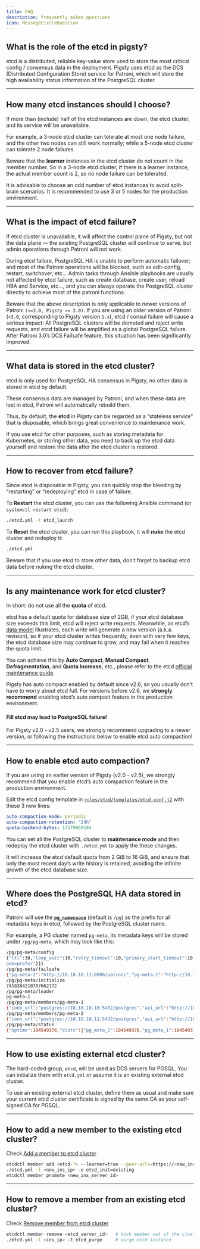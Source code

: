 ```yaml
---
title: FAQ
description: frequently asked questions
icon: MessageCircleQuestion
---
```



## What is the role of the etcd in pigsty?

etcd is a distributed, reliable key-value store used to store the most critical config / consensus data in the deployment.
Pigsty uses etcd as the DCS (Distributed Configuration Store) service for Patroni, which will store the high availability status information of the PostgreSQL cluster.



------

## How many etcd instances should I choose?

If more than (include) half of the etcd instances are down, the etcd cluster, and its service will be unavailable.

For example, a 3-node etcd cluster can tolerate at most one node failure, and the other two nodes can still work normally; while a 5-node etcd cluster can tolerate 2 node failures.

Beware that the **learner** instances in the etcd cluster do not count in the member number.
So in a 3-node etcd cluster, if there is a learner instance, the actual member count is 2, so no node failure can be tolerated.

It is advisable to choose an odd number of etcd instances to avoid split-brain scenarios. It is recommended to use 3 or 5 nodes for the production environment.



------

## What is the impact of etcd failure?

If etcd cluster is unavailable, it will affect the control plane of Pigsty, but not the data plane — the existing PostgreSQL cluster will continue to serve, but admin operations through Patroni will not work.

During etcd failure, PostgreSQL HA is unable to perform automatic failover; and most of the Patroni operations will be blocked, such as edit-config, restart, switchover, etc…
Admin tasks through Ansible playbooks are usually not affected by etcd failure, such as create database, create user, reload HBA and Service, etc…,
and you can always operate the PostgreSQL cluster directly to achieve most of the patroni functions.

Beware that the above description is only applicable to newer versions of Patroni `(>=3.0, Pigsty >= 2.0)`. If you are using an older version of Patroni (`<3.0`, corresponding to Pigsty version `1.x`), etcd / consul failure will cause a serious impact:
All PostgreSQL clusters will be demoted and reject write requests, and etcd failure will be amplified as a global PostgreSQL failure. After Patroni 3.0’s DCS Failsafe feature, this situation has been significantly improved.


------

## What data is stored in the etcd cluster?

etcd is only used for PostgreSQL HA consensus in Pigsty, no other data is stored in etcd by default.

These consensus data are managed by Patroni, and when these data are lost in etcd, Patroni will automatically rebuild them.

Thus, by default, the **etcd** in Pigsty can be regarded as a “stateless service” that is disposable, which brings great convenience to maintenance work.

If you use etcd for other purposes, such as storing metadata for Kubernetes, or storing other data, you need to back up the etcd data yourself and restore the data after the etcd cluster is restored.




------

## How to recover from etcd failure?

Since etcd is disposable in Pigsty, you can quickly stop the bleeding by “restarting” or “redeploying” etcd in case of failure.

To **Restart** the etcd cluster, you can use the following Ansible command (or `systemctl restart etcd`):

```bash
./etcd.yml -t etcd_launch
```

To **Reset** the etcd cluster, you can run this playbook, it will **nuke** the etcd cluster and redeploy it:

```bash
./etcd.yml
```

Beware that if you use etcd to store other data, don’t forget to backup etcd data before nuking the etcd cluster.




------

## Is any maintenance work for etcd cluster?

In short: do not use all the **quota** of etcd.

etcd has a default quota for database size of 2GB, if your etcd database size exceeds this limit, etcd will reject write requests. Meanwhile, as etcd’s [data model](https://etcd.io/docs/v3.5/learning/data_model/) illustrates, each write will generate a new version (a.k.a. revision), so if your etcd cluster writes frequently, even with very few keys, the etcd database size may continue to grow, and may fail when it reaches the quota limit.

You can achieve this by **Auto Compact**, **Manual Compact**, **Defragmentation**, and **Quota Increase**, etc., please refer to the etcd [official maintenance guide](https://etcd.io/docs/v3.5/op-guide/maintenance/).

Pigsty has auto compact enabled by default since v2.6, so you usually don’t have to worry about etcd full. For versions before v2.6, we **strongly recommend** enabling etcd’s auto compact feature in the production environment.

#### Fill etcd may lead to PostgreSQL failure!

For Pigsty v2.0 - v2.5 users, we strongly recommend upgrading to a newer version, or following the instructions below to enable etcd auto compaction!




------

## How to enable etcd auto compaction?

If you are using an earlier version of Pigsty (v2.0 - v2.5), we strongly recommend that you enable etcd’s auto compaction feature in the production environment.

Edit the etcd config template in [`roles/etcd/templates/etcd.conf.j2`](https://github.com/pgsty/pigsty/blob/main/roles/etcd/templates/etcd.conf.j2#L30) with these 3 new lines:

```yaml
auto-compaction-mode: periodic
auto-compaction-retention: "24h"
quota-backend-bytes: 17179869184
```

You can set all the PostgreSQL cluster to **maintenance mode** and then redeploy the etcd cluster with `./etcd.yml` to apply the these changes.

It will increase the etcd default quota from 2 GiB to 16 GiB, and ensure that only the most recent day’s write history is retained, avoiding the infinite growth of the etcd database size.




------

## Where does the PostgreSQL HA data stored in etcd?

Patroni will use the [**`pg_namespace`**](/docs/pgsql/param#pg_namespace) (default is `/pg`) as the prefix for all metadata keys in etcd, followed by the PostgreSQL cluster name.

For example, a PG cluster named `pg-meta`, its metadata keys will be stored under `/pg/pg-meta`, which may look like this:

```bash
/pg/pg-meta/config
{"ttl":30,"loop_wait":10,"retry_timeout":10,"primary_start_timeout":10,"maximum_lag_on_failover":1048576,"maximum_lag_on_syncnode":-1,"primary_stop_timeout":30,"synchronous_mode":false,"synchronous_mode_strict":false,"failsafe_mode":true,"pg_version":16,"pg_cluster":"pg-meta","pg_shard":"pg-meta","pg_group":0,"postgresql":{"use_slots":true,"use_pg_rewind":true,"remove_data_directory_on_rewind_failure":true,"parameters":{"max_connections":100,"superuser_reserved_connections":10,"max_locks_per_transaction":200,"max_prepared_transactions":0,"track_commit_timestamp":"on","wal_level":"logical","wal_log_hints":"on","max_worker_processes":16,"max_wal_senders":50,"max_replication_slots":50,"password_encryption":"scram-sha-256","ssl":"on","ssl_cert_file":"/pg/cert/server.crt","ssl_key_file":"/pg/cert/server.key","ssl_ca_file":"/pg/cert/ca.crt","shared_buffers":"7969MB","maintenance_work_mem":"1993MB","work_mem":"79MB","max_parallel_workers":8,"max_parallel_maintenance_workers":2,"max_parallel_workers_per_gather":0,"hash_mem_multiplier":8.0,"huge_pages":"try","temp_file_limit":"7GB","vacuum_cost_delay":"20ms","vacuum_cost_limit":2000,"bgwriter_delay":"10ms","bgwriter_lru_maxpages":800,"bgwriter_lru_multiplier":5.0,"min_wal_size":"7GB","max_wal_size":"28GB","max_slot_wal_keep_size":"42GB","wal_buffers":"16MB","wal_writer_delay":"20ms","wal_writer_flush_after":"1MB","commit_delay":20,"commit_siblings":10,"checkpoint_timeout":"15min","checkpoint_completion_target":0.8,"archive_mode":"on","archive_timeout":300,"archive_command":"pgbackrest --stanza=pg-meta archive-push %p","max_standby_archive_delay":"10min","max_standby_streaming_delay":"3min","wal_receiver_status_interval":"1s","hot_standby_feedback":"on","wal_receiver_timeout":"60s","max_logical_replication_workers":8,"max_sync_workers_per_subscription":6,"random_page_cost":1.1,"effective_io_concurrency":1000,"effective_cache_size":"23907MB","default_statistics_target":200,"log_destination":"csvlog","logging_collector":"on","log_directory":"/pg/log/postgres","log_filename":"postgresql-%Y-%m-%d.log","log_checkpoints":"on","log_lock_waits":"on","log_replication_commands":"on","log_statement":"ddl","log_min_duration_statement":100,"track_io_timing":"on","track_functions":"all","track_activity_query_size":8192,"log_autovacuum_min_duration":"1s","autovacuum_max_workers":2,"autovacuum_naptime":"1min","autovacuum_vacuum_cost_delay":-1,"autovacuum_vacuum_cost_limit":-1,"autovacuum_freeze_max_age":1000000000,"deadlock_timeout":"50ms","idle_in_transaction_session_timeout":"10min","shared_preload_libraries":"timescaledb, pg_stat_statements, auto_explain","auto_explain.log_min_duration":"1s","auto_explain.log_analyze":"on","auto_explain.log_verbose":"on","auto_explain.log_timing":"on","auto_explain.log_nested_statements":true,"pg_stat_statements.max":5000,"pg_stat_statements.track":"all","pg_stat_statements.track_utility":"off","pg_stat_statements.track_planning":"off","timescaledb.telemetry_level":"off","timescaledb.max_background_workers":8,"citus.node_conninfo":"sslm
ode=prefer"}}}
/pg/pg-meta/failsafe
{"pg-meta-2":"http://10.10.10.11:8008/patroni","pg-meta-1":"http://10.10.10.10:8008/patroni"}
/pg/pg-meta/initialize
7418384210787662172
/pg/pg-meta/leader
pg-meta-1
/pg/pg-meta/members/pg-meta-1
{"conn_url":"postgres://10.10.10.10:5432/postgres","api_url":"http://10.10.10.10:8008/patroni","state":"running","role":"primary","version":"4.0.1","tags":{"clonefrom":true,"version":"16","spec":"8C.32G.125G","conf":"tiny.yml"},"xlog_location":184549376,"timeline":1}
/pg/pg-meta/members/pg-meta-2
{"conn_url":"postgres://10.10.10.11:5432/postgres","api_url":"http://10.10.10.11:8008/patroni","state":"running","role":"replica","version":"4.0.1","tags":{"clonefrom":true,"version":"16","spec":"8C.32G.125G","conf":"tiny.yml"},"xlog_location":184549376,"replication_state":"streaming","timeline":1}
/pg/pg-meta/status
{"optime":184549376,"slots":{"pg_meta_2":184549376,"pg_meta_1":184549376},"retain_slots":["pg_meta_1","pg_meta_2"]}
```



------

## How to use existing external etcd cluster?

The hard-coded group, `etcd`, will be used as DCS servers for PGSQL. You can initialize them with `etcd.yml` or assume it is an existing external etcd cluster.

To use an existing external etcd cluster, define them as usual and make sure your current etcd cluster certificate is signed by the same CA as your self-signed CA for PGSQL.



------

## How to add a new member to the existing etcd cluster?

Check [Add a member to etcd cluster](/docs/etcd/admin/#add-member)

```bash
etcdctl member add <etcd-?> --learner=true --peer-urls=https://<new_ins_ip>:2380 # on admin node
./etcd.yml -l <new_ins_ip> -e etcd_init=existing                                 # init new etcd member
etcdctl member promote <new_ins_server_id>                                       # on admin node
```



------

## How to remove a member from an existing etcd cluster?

Check [Remove member from etcd cluster](/docs/etcd/admin/#remove-member)

```bash
etcdctl member remove <etcd_server_id>   # kick member out of the cluster (on admin node)
./etcd.yml -l <ins_ip> -t etcd_purge     # purge etcd instance
```

